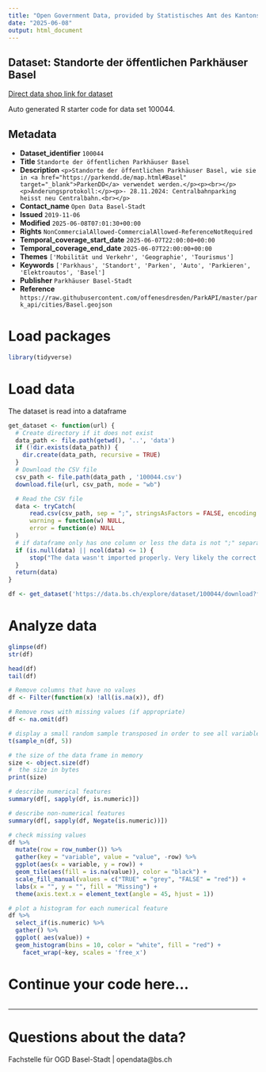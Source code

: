 ```yaml
---
title: "Open Government Data, provided by Statistisches Amt des Kantons Basel-Stadt - Fachstelle OGD"
date: "2025-06-08"
output: html_document
---
```


## Dataset: Standorte der öffentlichen Parkhäuser Basel

[Direct data shop link for dataset](https://data.bs.ch/explore/dataset/100044)

Auto generated R starter code for data set 100044.

## Metadata

- **Dataset_identifier** `100044`
- **Title** `Standorte der öffentlichen Parkhäuser Basel`
- **Description** `<p>Standorte der öffentlichen Parkhäuser Basel, wie sie in <a href="https://parkendd.de/map.html#Basel" target="_blank">ParkenDD</a> verwendet werden.</p><p><br></p><p>Änderungsprotokoll:</p><p>- 28.11.2024: Centralbahnparking heisst neu Centralbahn.<br></p>`
- **Contact_name** `Open Data Basel-Stadt`
- **Issued** `2019-11-06`
- **Modified** `2025-06-08T07:01:30+00:00`
- **Rights** `NonCommercialAllowed-CommercialAllowed-ReferenceNotRequired`
- **Temporal_coverage_start_date** `2025-06-07T22:00:00+00:00`
- **Temporal_coverage_end_date** `2025-06-07T22:00:00+00:00`
- **Themes** `['Mobilität und Verkehr', 'Geographie', 'Tourismus']`
- **Keywords** `['Parkhaus', 'Standort', 'Parken', 'Auto', 'Parkieren', 'Elektroautos', 'Basel']`
- **Publisher** `Parkhäuser Basel-Stadt`
- **Reference** `https://raw.githubusercontent.com/offenesdresden/ParkAPI/master/park_api/cities/Basel.geojson`


# Load packages

```r

library(tidyverse)
```

# Load data

The dataset is read into a dataframe

```r
get_dataset <- function(url) {
  # Create directory if it does not exist
  data_path <- file.path(getwd(), '..', 'data')
  if (!dir.exists(data_path)) {
    dir.create(data_path, recursive = TRUE)
  }
  # Download the CSV file
  csv_path <- file.path(data_path , '100044.csv')
  download.file(url, csv_path, mode = "wb")

  # Read the CSV file
  data <- tryCatch(
      read.csv(csv_path, sep = ";", stringsAsFactors = FALSE, encoding = "UTF-8"),
      warning = function(w) NULL,
      error = function(e) NULL
  )
  # if dataframe only has one column or less the data is not ";" separated
  if (is.null(data) || ncol(data) <= 1) {
      stop("The data wasn't imported properly. Very likely the correct separator couldn't be found.\nPlease check the dataset manually and adjust the code.")
  }
  return(data)
}
```

```r

df <- get_dataset('https://data.bs.ch/explore/dataset/100044/download?format=csv&timezone=Europe%2FZurich')

```

# Analyze data

```r

glimpse(df)
str(df)

head(df)
tail(df)

```

```r
# Remove columns that have no values
df <- Filter(function(x) !all(is.na(x)), df)

# Remove rows with missing values (if appropriate)
df <- na.omit(df)
```

```r
# display a small random sample transposed in order to see all variables
t(sample_n(df, 5))
```

```r
# the size of the data frame in memory
size <- object.size(df)
#  the size in bytes
print(size)
```

```r
# describe numerical features
summary(df[, sapply(df, is.numeric)])
```

```r
# describe non-numerical features
summary(df[, sapply(df, Negate(is.numeric))])
```

```r
# check missing values
df %>%
  mutate(row = row_number()) %>%
  gather(key = "variable", value = "value", -row) %>%
  ggplot(aes(x = variable, y = row)) +
  geom_tile(aes(fill = is.na(value)), color = "black") +
  scale_fill_manual(values = c("TRUE" = "grey", "FALSE" = "red")) +
  labs(x = "", y = "", fill = "Missing") +
  theme(axis.text.x = element_text(angle = 45, hjust = 1))
```

```r
# plot a histogram for each numerical feature
df %>%
  select_if(is.numeric) %>%
  gather() %>%
  ggplot( aes(value)) +
  geom_histogram(bins = 10, color = "white", fill = "red") +
    facet_wrap(~key, scales = 'free_x')
```

# Continue your code here...

```r

```
------------------------------------------------------------------------

# Questions about the data?

Fachstelle für OGD Basel-Stadt | opendata@bs.ch
